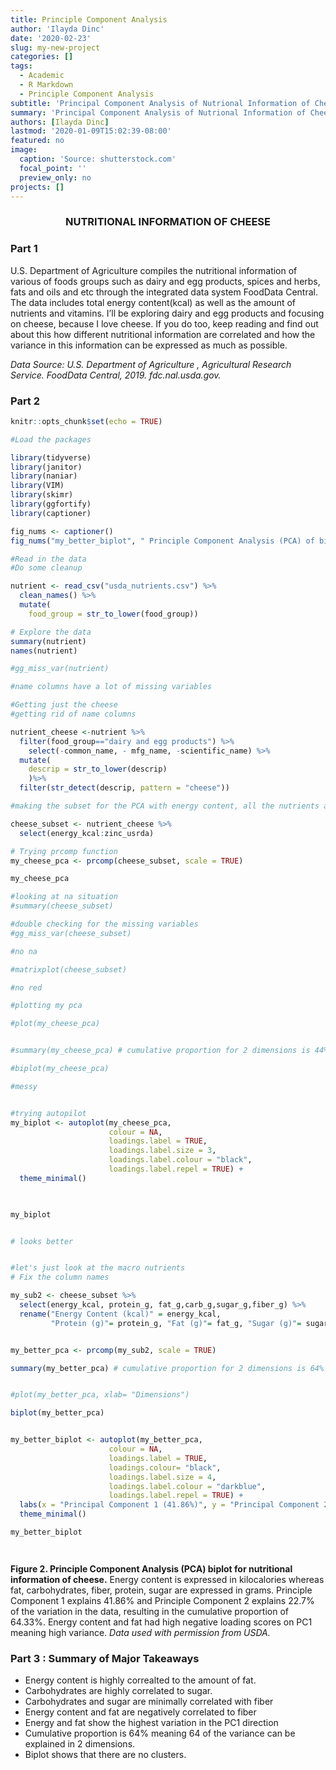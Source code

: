 ```yaml
---
title: Principle Component Analysis
author: 'Ilayda Dinc'
date: '2020-02-23'
slug: my-new-project
categories: []
tags:
  - Academic
  - R Markdown
  - Principle Component Analysis
subtitle: 'Principal Component Analysis of Nutrional Information of Cheese'
summary: 'Principal Component Analysis of Nutrional Information of Cheese'
authors: [Ilayda Dinc]
lastmod: '2020-01-09T15:02:39-08:00'
featured: no
image:
  caption: 'Source: shutterstock.com'
  focal_point: ''
  preview_only: no
projects: []
---
```


<center>

### NUTRITIONAL INFORMATION OF CHEESE

</center>
### Part 1

U.S. Department of Agriculture compiles the nutritional information of various of foods groups such as dairy and egg products, spices and herbs, fats and oils and etc through the integrated data system FoodData Central. The data includes total energy content(kcal) as well as the amount of nutrients and vitamins. I'll be exploring dairy and egg products and focusing on cheese, because I love cheese. If you do too, keep reading and find out about this how different nutritional information are correlated and how the variance in this information can be expressed as much as possible. 


*Data Source: U.S. Department of Agriculture , Agricultural Research Service. FoodData Central, 2019. fdc.nal.usda.gov.*

### Part 2

```r
knitr::opts_chunk$set(echo = TRUE)
```


```r

#Load the packages

library(tidyverse)
library(janitor)
library(naniar)
library(VIM)
library(skimr)
library(ggfortify)
library(captioner)
```


```r

fig_nums <- captioner()
fig_nums("my_better_biplot", " Principle Component Analysis (PCA) of biplot for nutritional information of cheese. Energy content is expressed in kilocalories whereas fat, carbohydrates, fiber, protein, sugar are expressed in grams. Principle Component 1 explains 41.86% and Principle Component 2 explains 22.7% of the variation in the data, resulting in the cumulative proportion of 64.33%. Energy content and fat had high negative loading scores on PC1 meaning high variance ")


```

```r

#Read in the data
#Do some cleanup

nutrient <- read_csv("usda_nutrients.csv") %>% 
  clean_names() %>% 
  mutate(
    food_group = str_to_lower(food_group))

# Explore the data
summary(nutrient)
names(nutrient)

#gg_miss_var(nutrient)

#name columns have a lot of missing variables
```



```r
#Getting just the cheese
#getting rid of name columns

nutrient_cheese <-nutrient %>% 
  filter(food_group=="dairy and egg products") %>% 
    select(-common_name, - mfg_name, -scientific_name) %>% 
  mutate(
    descrip = str_to_lower(descrip)
    )%>% 
  filter(str_detect(descrip, pattern = "cheese"))

#making the subset for the PCA with energy content, all the nutrients and vitamins

cheese_subset <- nutrient_cheese %>% 
  select(energy_kcal:zinc_usrda)

```


```r

# Trying prcomp function
my_cheese_pca <- prcomp(cheese_subset, scale = TRUE)

my_cheese_pca

#looking at na situation
#summary(cheese_subset)

#double checking for the missing variables
#gg_miss_var(cheese_subset)

#no na

#matrixplot(cheese_subset)

#no red

#plotting my pca

#plot(my_cheese_pca)


#summary(my_cheese_pca) # cumulative proportion for 2 dimensions is 44%

#biplot(my_cheese_pca)

#messy


#trying autopilot
my_biplot <- autoplot(my_cheese_pca, 
                      colour = NA,
                      loadings.label = TRUE,
                      loadings.label.size = 3,
                      loadings.label.colour = "black",
                      loadings.label.repel = TRUE) +
  theme_minimal()

  

my_biplot


# looks better



```


```r
#let's just look at the macro nutrients
# Fix the column names

my_sub2 <- cheese_subset %>% 
  select(energy_kcal, protein_g, fat_g,carb_g,sugar_g,fiber_g) %>% 
  rename("Energy Content (kcal)" = energy_kcal,
         "Protein (g)"= protein_g, "Fat (g)"= fat_g, "Sugar (g)"= sugar_g,"Fiber (g)"=fiber_g, "Carbohydrates (g)"= carb_g)


my_better_pca <- prcomp(my_sub2, scale = TRUE)

summary(my_better_pca) # cumulative proportion for 2 dimensions is 64%


#plot(my_better_pca, xlab= "Dimensions")

biplot(my_better_pca)


my_better_biplot <- autoplot(my_better_pca, 
                      colour = NA,
                      loadings.label = TRUE,
                      loadings.colour= "black",
                      loadings.label.size = 4,
                      loadings.label.colour = "darkblue",
                      loadings.label.repel = TRUE) +
  labs(x = "Principal Component 1 (41.86%)", y = "Principal Component 2 (22.47%)")+
  theme_minimal()

my_better_biplot




```

**Figure 2. Principle Component Analysis (PCA) biplot for nutritional information of cheese.** Energy content is expressed in kilocalories whereas fat, carbohydrates, fiber, protein, sugar are expressed in grams. Principle Component 1 explains 41.86% and Principle Component 2 explains 22.7% of the variation in the data, resulting in the cumulative proportion of 64.33%. Energy content and fat had high negative loading scores on PC1 meaning high variance. *Data used with permission from USDA.*


### Part 3 : Summary of Major Takeaways

- Energy content is highly correalted to the amount of fat.
- Carbohydrates are highly correlated to sugar.
- Carbohydrates and sugar are minimally correlated with fiber
- Energy content and fat are negatively correlated to fiber
- Energy and fat show the highest variation in the PC1 direction
- Cumulative proportion is 64% meaning 64 of the variance can be explained in 2 dimensions.
- Biplot shows that there are no clusters.


